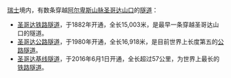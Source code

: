 [[瑞士|瑞士]]境内，有数条穿越[[阿尔卑斯山脉|阿尔卑斯山脉]][[圣哥达山口|圣哥达山口]]的[[隧道|隧道]]：

* [[圣哥达铁路隧道|圣哥达铁路隧道]]，于1882年开通，全长15,003米，是最早一条穿越圣哥达山口的隧道。
* [[圣哥达公路隧道|圣哥达公路隧道]]，于1980年开通，全长16,918米，是目前世界上长度第五的[[公路隧道|公路隧道]]。
* [[圣哥达基线隧道|圣哥达基线隧道]]，于2016年6月1日开通，全长超过57公里，为世界上最长的[[铁路隧道|铁路隧道]]。

{{Disambiguation|Cat=五字隧道消歧义}}{{Authority control}}
